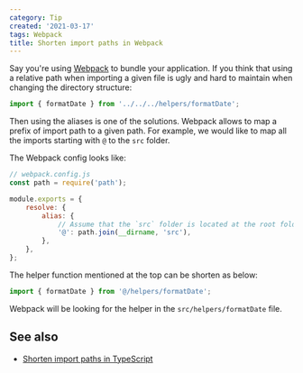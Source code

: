 ```yaml
---
category: Tip
created: '2021-03-17'
tags: Webpack
title: Shorten import paths in Webpack
---
```


Say you're using [Webpack](https://webpack.js.org) to bundle your application.
If you think that using a relative path when importing a given file is ugly and hard to maintain when changing the directory structure:

```js
import { formatDate } from '../../../helpers/formatDate';
```

Then using the aliases is one of the solutions. Webpack allows to map a prefix of import path to a given path. For example, we would like to map all the imports starting with `@` to the `src` folder.

The Webpack config looks like:

```js
// webpack.config.js
const path = require('path');

module.exports = {
    resolve: {
        alias: {
            // Assume that the `src` folder is located at the root folder
            '@': path.join(__dirname, 'src'),
        },
    },
};
```

The helper function mentioned at the top can be shorten as below:

```js
import { formatDate } from '@/helpers/formatDate';
```

Webpack will be looking for the helper in the `src/helpers/formatDate` file.

## See also

-   [Shorten import paths in TypeScript](https://phuoc.ng/collection/tips/shorten-import-paths-in-typescript)
